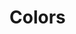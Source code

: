 
<Meta title="Example/Colors" />

# Colors

<ColorPalette>
	<ColorItem
		title="Blue Grey"
		colors={[
			color.blueGrey.blueGrey1,
			color.blueGrey.blueGrey2,
			color.blueGrey.blueGrey3,
			color.blueGrey.blueGrey4,
			color.blueGrey.blueGrey5,
			color.blueGrey.blueGrey6,
			color.blueGrey.blueGrey7,
			color.blueGrey.blueGrey8,
			color.blueGrey.blueGrey9,
			color.blueGrey.blueGrey10,
		]}
	/>
	<ColorItem
		title="Grey"
		colors={[
			color.grey.grey1,
			color.grey.grey2,
			color.grey.grey3,
			color.grey.grey4,
			color.grey.grey5,
			color.grey.grey6,
			color.grey.grey7,
			color.grey.grey8,
			color.grey.grey9,
			color.grey.grey10,
		]}
	/>
	<ColorItem
		title="Red"
		colors={[
			color.red.red1,
			color.red.red2,
			color.red.red3,
			color.red.red4,
			color.red.red5,
			color.red.red6,
			color.red.red7,
			color.red.red8,
			color.red.red9,
			color.red.red10,
		]}
	/>
	<ColorItem
		title="Pink"
		colors={[
			color.pink.pink1,
			color.pink.pink2,
			color.pink.pink3,
			color.pink.pink4,
			color.pink.pink5,
			color.pink.pink6,
			color.pink.pink7,
			color.pink.pink8,
			color.pink.pink9,
			color.pink.pink10,
		]}
	/>
	<ColorItem
		title="Purple"
		colors={[
			color.purple.purple1,
			color.purple.purple2,
			color.purple.purple3,
			color.purple.purple4,
			color.purple.purple5,
			color.purple.purple6,
			color.purple.purple7,
			color.purple.purple8,
			color.purple.purple9,
			color.purple.purple10,
		]}
	/>
	<ColorItem
		title="Deep Purple"
		colors={[
			color.deepPurple.deepPurple1,
			color.deepPurple.deepPurple2,
			color.deepPurple.deepPurple3,
			color.deepPurple.deepPurple4,
			color.deepPurple.deepPurple5,
			color.deepPurple.deepPurple6,
			color.deepPurple.deepPurple7,
			color.deepPurple.deepPurple8,
			color.deepPurple.deepPurple9,
			color.deepPurple.deepPurple10,
		]}
	/>
	<ColorItem
		title="Indigo"
		colors={[
			color.indigo.indigo1,
			color.indigo.indigo2,
			color.indigo.indigo3,
			color.indigo.indigo4,
			color.indigo.indigo5,
			color.indigo.indigo6,
			color.indigo.indigo7,
			color.indigo.indigo8,
			color.indigo.indigo9,
			color.indigo.indigo10,
		]}
	/>
	<ColorItem
		title="Blue"
		colors={[
			color.blue.blue1,
			color.blue.blue2,
			color.blue.blue3,
			color.blue.blue4,
			color.blue.blue5,
			color.blue.blue6,
			color.blue.blue7,
			color.blue.blue8,
			color.blue.blue9,
			color.blue.blue10,
		]}
	/>
	<ColorItem
		title="Light Blue"
		colors={[
			color.lightBlue.lightBlue1,
			color.lightBlue.lightBlue2,
			color.lightBlue.lightBlue3,
			color.lightBlue.lightBlue4,
			color.lightBlue.lightBlue5,
			color.lightBlue.lightBlue6,
			color.lightBlue.lightBlue7,
			color.lightBlue.lightBlue8,
			color.lightBlue.lightBlue9,
			color.lightBlue.lightBlue10,
		]}
	/>
	<ColorItem
		title="Cyan"
		colors={[
			color.cyan.cyan1,
			color.cyan.cyan2,
			color.cyan.cyan3,
			color.cyan.cyan4,
			color.cyan.cyan5,
			color.cyan.cyan6,
			color.cyan.cyan7,
			color.cyan.cyan8,
			color.cyan.cyan9,
			color.cyan.cyan10,
		]}
	/>
	<ColorItem
		title="Teal"
		colors={[
			color.teal.teal1,
			color.teal.teal2,
			color.teal.teal3,
			color.teal.teal4,
			color.teal.teal5,
			color.teal.teal6,
			color.teal.teal7,
			color.teal.teal8,
			color.teal.teal9,
			color.teal.teal10,
		]}
	/>
	<ColorItem
		title="Green"
		colors={[
			color.green.green1,
			color.green.green2,
			color.green.green3,
			color.green.green4,
			color.green.green5,
			color.green.green6,
			color.green.green7,
			color.green.green8,
			color.green.green9,
			color.green.green10,
		]}
	/>
	<ColorItem
		title="Light Green"
		colors={[
			color.lightGreen.lightGreen1,
			color.lightGreen.lightGreen2,
			color.lightGreen.lightGreen3,
			color.lightGreen.lightGreen4,
			color.lightGreen.lightGreen5,
			color.lightGreen.lightGreen6,
			color.lightGreen.lightGreen7,
			color.lightGreen.lightGreen8,
			color.lightGreen.lightGreen9,
			color.lightGreen.lightGreen10,
		]}
	/>
	<ColorItem
		title="Lime"
		colors={[
			color.lime.lime1,
			color.lime.lime2,
			color.lime.lime3,
			color.lime.lime4,
			color.lime.lime5,
			color.lime.lime6,
			color.lime.lime7,
			color.lime.lime8,
			color.lime.lime9,
			color.lime.lime10,
		]}
	/>
	<ColorItem
		title="Yellow"
		colors={[
			color.yellow.yellow1,
			color.yellow.yellow2,
			color.yellow.yellow3,
			color.yellow.yellow4,
			color.yellow.yellow5,
			color.yellow.yellow6,
			color.yellow.yellow7,
			color.yellow.yellow8,
			color.yellow.yellow9,
			color.yellow.yellow10,
		]}
	/>
	<ColorItem
		title="Amber"
		colors={[
			color.amber.amber1,
			color.amber.amber2,
			color.amber.amber3,
			color.amber.amber4,
			color.amber.amber5,
			color.amber.amber6,
			color.amber.amber7,
			color.amber.amber8,
			color.amber.amber9,
			color.amber.amber10,
		]}
	/>
	<ColorItem
		title="Orange"
		colors={[
			color.orange.orange1,
			color.orange.orange2,
			color.orange.orange3,
			color.orange.orange4,
			color.orange.orange5,
			color.orange.orange6,
			color.orange.orange7,
			color.orange.orange8,
			color.orange.orange9,
			color.orange.orange10,
		]}
	/>
	<ColorItem
		title="Deep Orange"
		colors={[
			color.deepOrange.deepOrange1,
			color.deepOrange.deepOrange2,
			color.deepOrange.deepOrange3,
			color.deepOrange.deepOrange4,
			color.deepOrange.deepOrange5,
			color.deepOrange.deepOrange6,
			color.deepOrange.deepOrange7,
			color.deepOrange.deepOrange8,
			color.deepOrange.deepOrange9,
			color.deepOrange.deepOrange10,
		]}
	/>
	<ColorItem
		title="Brown"
		colors={[
			color.brown.brown1,
			color.brown.brown2,
			color.brown.brown3,
			color.brown.brown4,
			color.brown.brown5,
			color.brown.brown6,
			color.brown.brown7,
			color.brown.brown8,
			color.brown.brown9,
			color.brown.brown10,
		]}
	/>
</ColorPalette>
